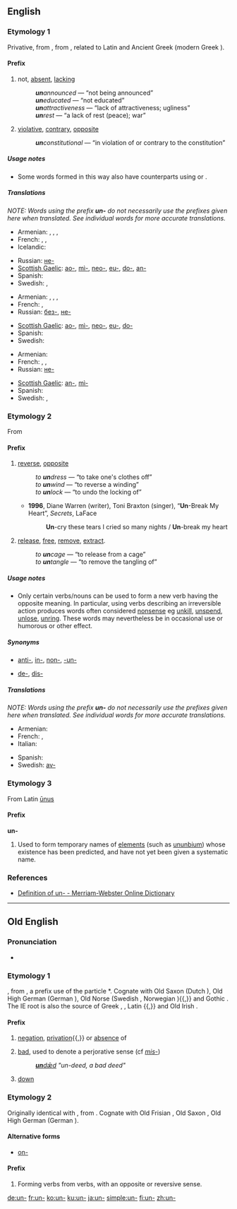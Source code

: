 {{also|-un|-un-|'un|un|un'|UN|-ún-|ún|-ün|ün}}
==English==

===Etymology 1===
Privative, from {{etyl|ang}} {{term|un-|lang=ang}}, from {{etyl|gem}}, related to Latin {{term|in-|lang=la}} and Ancient Greek {{term|ἀ-|lang=grc}} (modern Greek {{term|α-|lang=el}}).

====Prefix====
{{infl|en|prefix|cat=prefixes}}

# {{context|added to adjectives, nouns and verbs}} not, [[absent]], [[lacking]]
#: '''''un'''announced'' — “not being announced”
#: '''''un'''educated'' — “not educated”
#: '''''un'''attractiveness'' — “lack of attractiveness; ugliness”
#: '''''un'''rest'' — “a lack of rest (peace); war”
# {{context|added to adjectives and nouns}} [[violative]], [[contrary]], [[opposite]]
#: '''''un'''constitutional'' — “in violation of or contrary to the constitution”

=====Usage notes=====
* Some words formed in this way also have counterparts using {{term|in-}} or {{term|non-}}.

=====Translations=====
''NOTE: Words using the prefix '''un-''' do not necessarily use the prefixes given here when translated. See individual words for more accurate translations.''

{{trans-top|denoting absence}}
* Armenian: {{t-|hy|ան-|tr=an-|sc=Armn|xs=Armenian}}, {{t-|hy|չ-|tr=č-|sc=Armn|xs=Armenian}}, {{t-|hy|դժ-|tr=dž-|sc=Armn|xs=Armenian}}, {{t-|hy|տ-|tr=t-|sc=Armn|xs=Armenian}}
* French: {{t+|fr|in-}}, {{t+|fr|mal}}, {{t+|fr|non-}}
* Icelandic: {{t-|is|ó-}}
{{trans-mid}}
* Russian: [[не-]]
* [[Scottish Gaelic]]: [[ao-]], [[mì-]], [[neo-]], [[eu-]], [[do-]], [[an-]]
* Spanish: {{t+|es|in-}}
* Swedish: {{t+|sv|o-}}, {{t+|sv|van-}}
{{trans-bottom}}

{{trans-top|denoting a lack of}}
* Armenian: {{t-|hy|ան-|tr=an-|sc=Armn|xs=Armenian}}, {{t-|hy|չ-|tr=č-|sc=Armn|xs=Armenian}}, {{t-|hy|դժ-|tr=dž-|sc=Armn|xs=Armenian}}, {{t-|hy|տ-|tr=t-|sc=Armn|xs=Armenian}}
* French: {{t+|fr|in-}}, {{t+|fr|non-}}
* Russian: [[без-]], [[не-]]
{{trans-mid}}
* [[Scottish Gaelic]]: [[ao-]], [[mì-]], [[neo-]], [[eu-]], [[do-]]
* Spanish: {{t+|es|in-}}
* Swedish: {{t+|sv|o-}}
{{trans-bottom}}

{{trans-top|violative of; contrary to}}
* Armenian: {{t|hy|հակա-|tr=haka-|sc=Armn|xs=Armenian}}
* French: {{t+|fr|anti-}}, {{t+|fr|in-}}, {{t+|fr|non-}}
* Russian: [[не-]]
{{trans-mid}}
* [[Scottish Gaelic]]: [[an-]], [[mì-]]
* Spanish: {{t+|es|in-}}
* Swedish: {{t+|sv|o-}}, {{t+|sv|anti-}}
{{trans-bottom}}

===Etymology 2===
From {{etyl|ang}} {{term|and-|lang=ang}} 

====Prefix====
{{infl|en|prefix|added to verbs and nouns to form verbs}}

# [[reverse]], [[opposite]]
#: ''to '''un'''dress'' — “to take one's clothes off”
#: ''to '''un'''wind'' — “to reverse a winding”
#: ''to '''un'''lock'' — “to undo the locking of”
#* '''1996''', Diane Warren (writer), Toni Braxton (singer), “'''Un'''-Break My Heart”, ''Secrets'', LaFace
#*: '''Un'''-cry these tears I cried so many nights / '''Un'''-break my heart
# [[release]], [[free]], [[remove]], [[extract]].
#: ''to '''un'''cage'' — “to release from a cage”
#: ''to '''un'''tangle'' — “to remove the tangling of”

=====Usage notes=====
* Only certain verbs/nouns can be used to form a new verb having the opposite meaning. In particular, using verbs describing an irreversible action produces words often considered [[nonsense]] eg [[unkill]], [[unspend]], [[unlose]], [[unring]]. These words may nevertheless be in occasional use or humorous or other effect.

=====Synonyms=====
* {{sense|oppostite}} [[anti-]], [[in-]], [[non-]], [[-un-]]
* {{sense|release}} [[de-]], [[dis-]]

=====Translations=====
''NOTE: Words using the prefix '''un-''' do not necessarily use the prefixes given here when translated. See individual words for more accurate translations.''

{{trans-top|reversal or cancellation}}
* Armenian: {{t-|hy|ապ-|tr=ap-|sc=Armn|xs=Armenian}}
* French: {{t+|fr|dé-}}, {{t+|fr|dés-}}
* Italian: {{t-|it|s-}}
{{trans-mid}}
* Spanish: {{t+|es|des-}}
* Swedish: [[av-]]
{{trans-bottom}}

===Etymology 3===
From Latin [[Unus|ūnus]]

====Prefix====
'''un-'''

# Used to form temporary names of [[element]]s (such as [[ununbium]]) whose existence has been predicted, and have not yet been given a systematic name.

===References===
* [http://m-w.com/dictionary/un- Definition of un- - Merriam-Webster Online Dictionary]

----

==Old English==

===Pronunciation===
* {{IPA|/un/|lang=ang}}

===Etymology 1===
{{proto|Germanic|un-|lang=ang}}, from {{proto|Indo-European|n̥-|lang=ang}}, a prefix use of the particle *{{term||ne|not}}. Cognate with Old Saxon {{term||un-}} (Dutch {{term|on-|lang=nl}}), Old High German {{term|un-|lang=goh}} (German {{term|un-|lang=de}}), Old Norse {{term|ó-|lang=non}} (Swedish {{term|o-|lang=sv}}, Norwegian {{term|u|lang=no}}){{,}} and Gothic {{term|sc=Goth|𐌿𐌽-|tr=un-|lang=got}}. The IE root is also the source of Greek {{term|sc=Grek|α-|tr=a-}}, {{term|sc=Grek|αν-|tr=an-}}, Latin {{term|in-|lang=la}}{{,}} and Old Irish {{term|in-|lang=sga}}.

====Prefix====
{{infl|ang|prefix}}

# {{context|added to nouns and adjectives}} [[negation]], [[privation]]{{,}} or [[absence]] of
# [[bad]], used to denote a perjorative sense (cf ''[[mis-]]'')
#: ''[[undæd|'''un'''dǣd]] "un-deed, a bad deed"''
# {{context|added to verbs}} [[down]]
#: ''{{term|unsettan|'''un'''settan|to set down, put down|lang=ang}}''

===Etymology 2===
Originally identical with {{term|and-}}, from {{proto|Germanic|and-|lang=ang}}. Cognate with Old Frisian {{term|und-}}, Old Saxon {{term|ant-}}, Old High German {{term|ant-}} (German {{term|ent-}}).

====Alternative forms====
* [[on-]]

====Prefix====
{{infl|ang|prefix}}

# Forming verbs from verbs, with an opposite or reversive sense.

[[de:un-]]
[[fr:un-]]
[[ko:un-]]
[[ku:un-]]
[[ja:un-]]
[[simple:un-]]
[[fi:un-]]
[[zh:un-]]